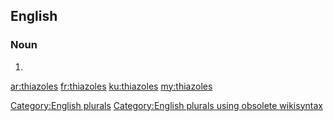 ==English==

===Noun===
{{head|en}}

# {{plural of|thiazole}}

[[Category:English plurals]][[Category:English plurals using obsolete wikisyntax]]

[[ar:thiazoles]]
[[fr:thiazoles]]
[[ku:thiazoles]]
[[my:thiazoles]]